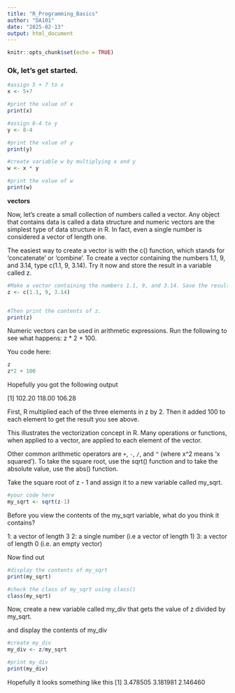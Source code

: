 ---
title: "R_Programming_Basics"
author: "DA101"
date: "2025-02-13"
output: html_document
---

```{r setup, include=FALSE}
knitr::opts_chunk$set(echo = TRUE)
```

### Ok, let's get started.

```{r}
#assign 5 + 7 to x 
x <- 5+7

#print the value of x
print(x)

```

```{r}
#assign 8-4 to y
y <- 8-4

#print the value of y
print(y)

```

```{r}
#create variable w by multiplying x and y
w <- x * y

#print the value of w
print(w)

```

**vectors**

Now, let's create a small collection of numbers called a vector. Any object that contains data is called a data structure and numeric vectors are the simplest type of data structure in R. In fact, even a single number is considered a vector of length one.

The easiest way to create a vector is with the c() function, which stands for 'concatenate' or 'combine'. To create a vector containing the numbers 1.1, 9, and 3.14, type c(1.1, 9, 3.14). Try it now and store the result in a variable called z.

```{r}
#Make a vector containing the numbers 1.1, 9, and 3.14. Save the result in a variable z.  
z <- c(1.1, 9, 3.14)


#Then print the contents of z.
print(z)

```

Numeric vectors can be used in arithmetic expressions. Run the following to see what happens: z * 2 + 100.

You code here:

```{r}
z
z*2 + 100

```

Hopefully you got the following output

[1] 102.20 118.00 106.28

First, R multiplied each of the three elements in z by 2. Then it added 100 to each element to get the result you see above.

This illustrates the vectorization concept in R.  Many operations or functions, when applied to a vector, are applied to each element of the vector.

Other common arithmetic operators are `+`, `-`, `/`, and `^` (where x^2 means 'x squared'). To take the square root, use the sqrt() function and to take the absolute value, use the abs() function.

Take the square root of z - 1 and assign it to a new variable called my_sqrt.

```{r}
#your code here
my_sqrt <- sqrt(z-1)

```

Before you view the contents of the my_sqrt variable, what do you think it contains?

1: a vector of length 3
2: a single number (i.e a vector of length 1)
3: a vector of length 0 (i.e. an empty vector)

Now find out

```{r}
#display the contents of my_sqrt
print(my_sqrt)

#check the class of my_sqrt using class()
class(my_sqrt)
```

Now, create a new variable called my_div that gets the value of z divided by my_sqrt.

and display the contents of my_div

```{r}
#create my_div
my_div <- z/my_sqrt

#print my_div
print(my_div)

```
Hopefully it looks something like this
[1] 3.478505 3.181981 2.146460

